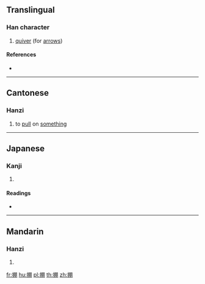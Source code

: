 {{character info/new}}
==Translingual==

===Han character===
{{Han char|rn=64|rad=手|as=08|sn=11|four=57020|canj=QBB|ids=⿰扌朋}}

# [[quiver]] (for [[arrow]]s)

====References====
* {{Han ref|kx=0439.030|dkj=12279|dj=0789.030|hdz=31902.030|uh=63A4|ud=25508|bh=D57C|bd=54652}}

----

==Cantonese==

===Hanzi===
{{yue-hanzi|jyut=[[bing1]], [[maang1]], [[mang1]], [[mang3]]|y=bing1, maang1, mang1, mang3}}

# to [[pull]] on [[something]]

----

==Japanese==

===Kanji===
{{ja-kanji|grade=|rs=手08}}

# {{defn|lang=ja|sort=手08}}

====Readings====
* {{ja-readings|on=[[ひょう]] (hyō)|kun=[[ふた]] (futa)}}

----

==Mandarin==

===Hanzi===
{{cmn-hanzi|pin=[[bīng]] ([[bing1]])|wg=ping<sup>1</sup>}}

# {{defn|lang=cmn|sort=手08}}

[[fr:掤]]
[[hu:掤]]
[[pl:掤]]
[[th:掤]]
[[zh:掤]]